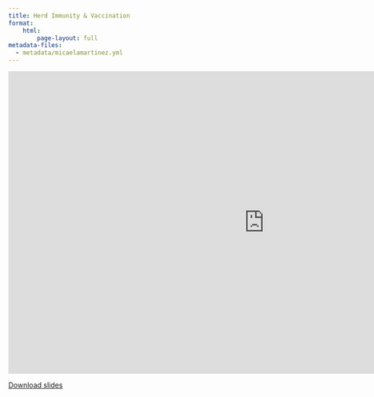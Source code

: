 ```yaml
---
title: Herd Immunity & Vaccination
format:
    html:
        page-layout: full
metadata-files:
  - metadata/micaelamartinez.yml
---
```


```{=html}
<iframe class="slide-deck" src="https://docs.google.com/presentation/d/e/2PACX-1vQl4itG0h6LdmEm4ZAPvYAVSpzCgQ02DN2a3nItOb7X3XKjka-J_vUhV6wxRh2-xQ/embed?start=false&loop=false&delayms=3000" frameborder="0" width="1023" height="606" allowfullscreen="true" mozallowfullscreen="true" webkitallowfullscreen="true"></iframe>
```

[Download slides](./slides/L03_Herd-immunity-vaccination.pdf)

